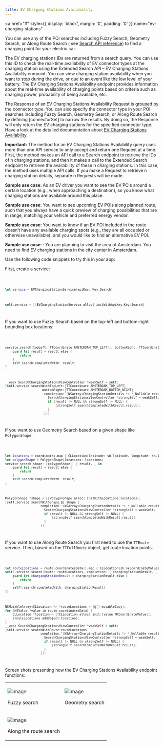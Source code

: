 ```yaml
---
title: EV Charging Stations Availability
---
```


<a
  href="#"
  style={{ display: 'block', margin: '0', padding: '0' }}
  name="ev-charging-stations"
></a>

You can use any of the POI searches including Fuzzy Search, Geometry Search, or Along Route Search (
see [Search API reference](https://developer.Example.com/search-api/documentation/product-information/introduction)) to
find a charging point for your electric car.

The EV charging stations IDs are returned from a search query. You can use this ID to check the
real-time availability of EV connector types at the charging station using the Extended Search API –
EV Charging Stations Availability endpoint. You can view charging station availability when you want
to stop during the drive, or due to an event like the low level of your battery. The EV Charging
Stations Availability endpoint provides information about the real-time availability of charging
points based on criteria such as charging power, probability of being available, etc.

The Response of an EV Charging Stations Availability Request is grouped by the connector type. You
can also specify the connector type in your POI searches including Fuzzy Search, Geometry Search, or
Along Route Search by defining \[connectorSet\] to narrow the results. By doing so, the Response
will only return the EV charging stations for the specified connector type. Have a look at the
detailed documentation
about [EV Charging Stations Availability](https://developer.Example.com/extended-search-api/documentation/extended-search-api/ev-charging-stations-availability).

**Important:** The method for an EV Charging Stations Availability query uses more than one API
service to only accept and return one Request at a time. First, the method makes an API call to a
Search endpoint to retrieve the IDs of n charging stations, and then it makes a call to the Extended
Search endpoint to retrieve the availability of these n charging stations. In this case, the method
uses multiple API calls. If you make a Request to retrieve n charging station details, separate n
Requests will be made.

**Sample use case:** As an EV driver you want to see the EV POIs around a certain location (e.g.,
when approaching a destination), so you know what charging stations are available around this place.

**Sample use case:** You want to see upcoming EV POIs along planned route, such that you always have
a quick preview of charging possibilities that are in range, matching your vehicle and preferred
energy vendor.

**Sample use case:** You want to know if an EV POI included in the route doesn’t have any available
charging spots (e.g., they are all occupied or otherwise unavailable), and you would like to find an
alternative EV POI.

**Sample use case:** : You are planning to visit the area of Amsterdam. You need to find EV charging
stations in the city center in Amsterdam.

Use the following code snippets to try this in your app:

First, create a service:

<Code>

```swift
let service = EVChargingStationService(apiKey: Key.Search)
```

```objectivec
self.service = [[EVChargingStationService alloc] initWithApiKey:Key.Search]
```

</Code>

If you want to use Fuzzy Search based on the top-left and bottom-right bounding box locations:

<Code>

```swift
service.search(topLeft: TTCoordinate.AMSTERDAM_TOP_LEFT(), bottomRight: TTCoordinate.AMSTERDAM_BOTTOM_RIGHT()) { result, _ in
    guard let result = result else {
        return
    }
    self.search(completedWith: result)
}
```

```objectivec
__weak SearchChargingStationsViewController *weakSelf = self;
[self.service searchWithTopLeft:[TTCoordinate AMSTERDAM_TOP_LEFT]
                    bottomRight:[TTCoordinate AMSTERDAM_BOTTOM_RIGHT]
                     completion:^(NSArray<ChargingStationDetails *> *_Nullable result, NSError *_Nullable error) {
                       SearchChargingStationsViewController *strongSelf = weakSelf;
                       if (result != NULL && strongSelf != NULL) {
                           [strongSelf searchCompletedWithResult:result];
                       }
                     }];
```

</Code>

If you want to use Geometry Search based on a given shape like `PolygonShape`:

<Code>

```swift
let locations = coordinates.map { CLLocation(latitude: sh.latitude, longitude: sh.longitude) }
let polygonShape = PolygonShape(locations: locations)
service.search(shape: [polygonShape]) { result, _ in
    guard let result = result else {
        return
    }
    self.search(completedWith: result)
}
```

```objectivec
PolygonShape *shape = [[PolygonShape alloc] initWithLocations:locations];
[self.service searchWithShape:@[ shape ]
                   completion:^(NSArray<ChargingStationDetails *> *_Nullable result, NSError *_Nullable error) {
                     SearchChargingStationsViewController *strongSelf = weakSelf;
                     if (result != NULL && strongSelf != NULL) {
                         [strongSelf searchCompletedWithResult:result];
                     }
                   }];
```

</Code>

If you want to use Along Route Search you first need to use the `TTRoute` service. Then, based on
the `TTFullRoute` object, get route location points.

<Code>

```swift
let routeLocations = route.coordinatesData().map { CLLocation(sh.mkCoordinateValue) }
self?.service.search(route: routeLocations, completion: { chargingStationResult, _ in
    guard let chargingStationResult = chargingStationResult else {
        return
    }
    self?.search(completedWith: chargingStationResult)
})
```

```objectivec
NSMutableArray<CLLocation *> *routeLocations = [@[] mutableCopy];
for (NSValue *value in route.coordinatesData) {
    CLLocation *location = [[CLLocation alloc] init:[value MKCoordinateValue]];
    [routeLocations addObject:location];
}
__weak SearchChargingStationsViewController *weakSelf = self;
[self.service searchWithRoute:routeLocations
                   completion:^(NSArray<ChargingStationDetails *> *_Nullable result, NSError *_Nullable error) {
                     SearchChargingStationsViewController *strongSelf = weakSelf;
                     if (result != NULL && strongSelf != NULL) {
                         [strongSelf searchCompletedWithResult:result];
                     }
                   }];
```

</Code>

Screen shots presenting how the EV Charging Stations Availability endpoint functions:

<table>
  <tbody>
    <tr>
      <td>
        <ContentWrapper maxWidth="350px" objectFit="contain">
          <p>
            <img src="../images/fuzzy_charging_stations.png" alt="image" />
          </p>
        </ContentWrapper>
        <p>Fuzzy search</p>
      </td>
      <td>
        <ContentWrapper maxWidth="350px" objectFit="contain">
          <p>
            <img src="../images/geometry_charging_stations.png" alt="image" />
          </p>
        </ContentWrapper>
        <p>Geometry search</p>
      </td>
    </tr>
    <tr>
      <td>
        <ContentWrapper maxWidth="350px" objectFit="contain">
          <p>
            <img src="../images/along_charging_stations.png" alt="image" />
          </p>
        </ContentWrapper>
        <p>Along the route search</p>
      </td>
      <td></td>
    </tr>
  </tbody>
</table>